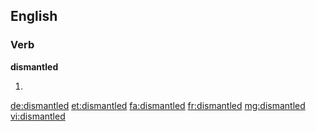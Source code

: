 ==English==

===Verb===
'''dismantled'''

# {{past of|dismantle}}

[[de:dismantled]]
[[et:dismantled]]
[[fa:dismantled]]
[[fr:dismantled]]
[[mg:dismantled]]
[[vi:dismantled]]